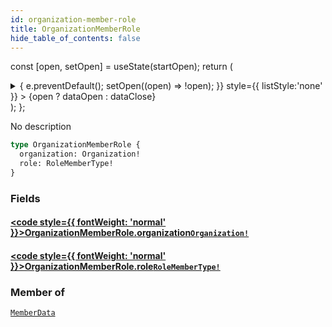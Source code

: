 ```yaml
---
id: organization-member-role
title: OrganizationMemberRole
hide_table_of_contents: false
---
```






const [open, setOpen] = useState(startOpen);
return (
<details {...(open ? { open: true } : {})} className="details" style={{ border:'none', boxShadow:'none', background:'var(--ifm-background-color)' }}>
<summary
onClick={(e) => {
e.preventDefault();
setOpen((open) => !open);
}}
style={{ listStyle:'none' }} >
{open ? dataOpen : dataClose}
</summary>
{open && children}
</details>
);
};

No description

```graphql
type OrganizationMemberRole {
  organization: Organization!
  role: RoleMemberType!
}
```

### Fields

#### [<code style={{ fontWeight: 'normal' }}>OrganizationMemberRole.<b>organization</b></code>](#)<Bullet />[`Organization!`](/api/objects/organization) <Badge class="badge badge--secondary" text="non-null"/> <Badge class="badge badge--secondary" text="object"/>

>

#### [<code style={{ fontWeight: 'normal' }}>OrganizationMemberRole.<b>role</b></code>](#)<Bullet />[`RoleMemberType!`](/api/enums/role-member-type) <Badge class="badge badge--secondary" text="non-null"/> <Badge class="badge badge--secondary" text="enum"/>

>

### Member of

[`MemberData`](/api/objects/member-data) <Badge class="badge badge--secondary" text="object"/>
